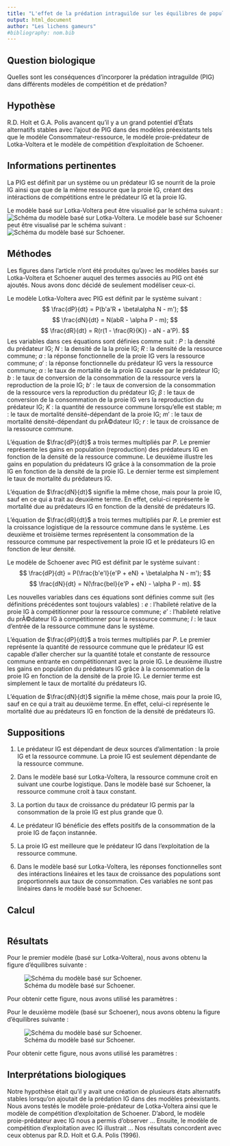 ```yaml
---
title: "L'effet de la prédation intraguilde sur les équilibres de populations dans une communauté"
output: html_document
author: "Les lichens gameurs"
#bibliography: nom.bib
---
```


## Question biologique
Quelles sont les conséquences d'incorporer la prédation intraguilde (PIG) dans différents modèles de compétition et de prédation?


## Hypothèse
R.D. Holt et G.A. Polis avancent qu'il y a un grand potentiel d'États alternatifs stables avec l'ajout de PIG dans des modèles préexistants tels que le modèle Consommateur-ressource, le modèle proie-prédateur de Lotka-Voltera et le modèle de compétition d'exploitation de Schoener.


## Informations pertinentes
La PIG est définit par un système ou un prédateur IG se nourrit de la proie IG ainsi que que de la même ressource que la proie IG, créant des intéractions de compétitions entre le prédateur IG et la proie IG. 

Le modèle basé sur Lotka-Voltera peut être visualisé par le schéma suivant :
![Schéma du modèle basé sur Lotka-Voltera.](Schema_LV5.png)
Le modèle basé sur Schoener peut être visualisé par le schéma suivant :
![Schéma du modèle basé sur Schoener.](Schema_S8.png)


## Méthodes
Les figures dans l'article n'ont été produites qu'avec les modèles basés sur Lotka-Voltera et Schoener auquel des termes associés au PIG ont été ajoutés. Nous avons donc décidé de seulement modéliser ceux-ci.

Le modèle Lotka-Voltera avec PIG est définit par le système suivant :
$$
\frac{dP}{dt} = P(b'a'R + \beta\alpha N - m');
$$ 
$$
\frac{dN}{dt} = N(abR - \alpha P - m);
$$ 
$$
\frac{dR}{dt} = R(r(1 - \frac{R}{K}) - aN - a'P).
$$ 
Les variables dans ces équations sont définies comme suit :
$P$ : la densité du prédateur IG;
$N$ : la densité de la la proie IG;
$R$ : la densité de la ressource commune;
$a$ : la réponse fonctionnelle de la proie IG vers la ressource commune;
$a'$ : la réponse fonctionnelle du prédateur IG vers la ressource commune;
$\alpha$ : le taux de mortalité de la proie IG causée par le prédateur IG;
$b$ : le taux de conversion de la consommation de la ressource vers la reproduction de la proie IG;
$b'$ : le taux de conversion de la consommation de la ressource vers la reproduction du prédateur IG;
$\beta$ : le taux de conversion de la consommation de la proie IG vers la reproduction du prédateur IG;
$K$ : la quantité de ressource commune lorsqu'elle est stable;
$m$ : le taux de mortalité densité-dépendant de la proie IG;
$m'$ : le taux de mortalité densité-dépendant du prÃ©dateur IG;
$r$ : le taux de croissance de la ressource commune.

L'équation de $\frac{dP}{dt}$ a trois termes multipliés par $P$. Le premier représente les gains en population (reproduction) des prédateurs IG en fonction de la densité de la ressource commune. Le deuxième illustre les gains en population du prédateurs IG grâce à la consommation de la proie IG en fonction de la densité de la proie IG. Le dernier terme est simplement le taux de mortalité du prédateurs IG.

L'équation de $\frac{dN}{dt}$ signifie la même chose, mais pour la proie IG, sauf en ce qui a trait au deuxième terme. En effet, celui-ci représente le mortalité due au prédateurs IG en fonction de la densité de prédateurs IG.

L'équation de $\frac{dR}{dt}$ a trois termes multipliés par $R$. Le premier est la croissance logistique de la ressource commune dans le système. Les deuxième et troisième termes représentent la consommation de la ressource commune par respectivement la proie IG et le prédateurs IG en fonction de leur densité.


Le modèle de Schoener avec PIG est définit par le système suivant :
$$
\frac{dP}{dt} = P(\frac{b'e'I}{e'P + eN} + \beta\alpha N - m');
$$ 
$$
\frac{dN}{dt} = N(\frac{beI}{e'P + eN} - \alpha P - m).
$$ 

Les nouvelles variables dans ces équations sont définies comme suit (les définitions précédentes sont toujours valables) :
$e$ : l'habileté relative de la proie IG à compétitionner pour la ressource commune;
$e'$ : l'habileté relative du prÃ©dateur IG à compétitionner pour la ressource commune;
$I$ : le taux d'entrée de la ressource commune dans le système.

L'équation de $\frac{dP}{dt}$ a trois termes multipliés par $P$. Le premier représente la quantité de ressource commune que le prédateur IG est capable d'aller chercher sur la quantité totale et constante de ressource commune entrante en compétitionnant avec la proie IG. Le deuxième illustre les gains en population du prédateurs IG grâce à la consommation de la proie IG en fonction de la densité de la proie IG. Le dernier terme est simplement le taux de mortalité du prédateurs IG.

L'équation de $\frac{dN}{dt}$ signifie la même chose, mais pour la proie IG, sauf en ce qui a trait au deuxième terme. En effet, celui-ci représente le mortalité due au prédateurs IG en fonction de la densité de prédateurs IG.


## Suppositions
1. Le prédateur IG est dépendant de deux sources d'alimentation : la proie IG et la ressource commune. La proie IG est seulement dépendante de la ressource commune.

1. Dans le modèle basé sur Lotka-Voltera, la ressource commune croit en suivant une courbe logistique. Dans le modèle basé sur Schoener, la ressource commune croit à taux constant.

1. La portion du taux de croissance du prédateur IG permis par la consommation de la proie IG est plus grande que 0. 

1. Le prédateur IG bénéficie des effets positifs de la consommation de la proie IG de façon instannée. 

1. La proie IG est meilleure que le prédateur IG dans l'exploitation de la ressource commune.

1. Dans le modèle basé sur Lotka-Voltera, les réponses fonctionnelles sont des intéractions linéaires et les taux de croissance des populations sont proportionnels aux taux de consommation. Ces variables ne sont pas linéaires dans le modèle basé sur Schoener.


## Calcul
```r


```

## Résultats
Pour le premier modèle (basé sur Lotka-Voltera), nous avons obtenu la figure d'équilibres suivante : 

![Schéma du modèle basé sur Schoener.](Schema_S8.png)

Pour obtenir cette figure, nous avons utilisé les paramètres : 


Pour le deuxième modèle (basé sur Schoener), nous avons obtenu la figure d'équilibres suivante : 

![Schéma du modèle basé sur Schoener.](Schema_S8.png)

Pour obtenir cette figure, nous avons utilisé les paramètres : 


## Interprétations biologiques

Notre hypothèse était qu'il y avait une création de plusieurs états alternatifs stables lorsqu'on ajoutait de la prédation IG dans des modèles préexistants. Nous avons testés le modèle proie-prédateur de Lotka-Voltera ainsi que le modèle de compétition d'exploitation de Schoener. D'abord, le modèle proie-prédateur avec IG nous a permis d'observer ...
Ensuite, le modèle de compétition d'exploitation avec IG illustrait ...
Nos résultats concordent avec ceux obtenus par R.D. Holt et G.A. Polis (1996).
